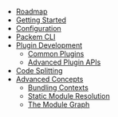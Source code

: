 - [Roadmap](/roadmap)
- [Getting Started](/getting-started)
- [Configuration](/configurations)
- [Packem CLI](/packem-cli)
- [Plugin Development](/plugin-development)
  - [Common Plugins](/common-plugins)
  - [Advanced Plugin APIs](/advanced-plugin-apis)
- [Code Splitting](/code-splitting)
- [Advanced Concepts](/bundling-contexts)
  - [Bundling Contexts](/bundling-contexts)
  - [Static Module Resolution](/static-module-resolution)
  - [The Module Graph](/module-graph)
